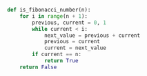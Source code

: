 ```python title="game.py"
def is_fibonacci_number(n):
    for i in range(n + 1):
        previous, current = 0, 1
        while current < i:
            next_value = previous + current
            previous = current
            current = next_value
        if current == n:
            return True
    return False
```
